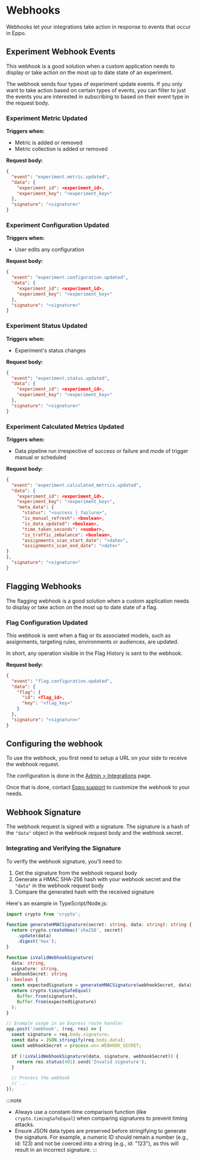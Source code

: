 # Webhooks

Webhooks let your integrations take action in response to events that occur in Eppo. 

## Experiment Webhook Events

This webhook is a good solution when a custom application needs to display or take action on the most up to date state of an experiment.

The webhook sends four types of experiment update events. If you only want to take action based on certain types of events, 
you can filter to just the events you are interested in subscribing to based on their event type in the request body.

### Experiment Metric Updated
**Triggers when:**
- Metric is added or removed
- Metric collection is added or removed

**Request body:**

```json
{
  "event": "experiment.metric.updated",
  "data": {
    "experiment_id": <experiment_id>,
    "experiment_key": "<experiment_key>"
  },
  "signature": "<signature>"
}
```

### Experiment Configuration Updated
**Triggers when:**
- User edits any configuration

**Request body:**

```json
{
  "event": "experiment.configuration.updated",
  "data": {
    "experiment_id": <experiment_id>,
    "experiment_key": "<experiment_key>"
  },
  "signature": "<signature>"
}
```

### Experiment Status Updated
**Triggers when:**
- Experiment's status changes

**Request body:**

```json
{
  "event": "experiment.status.updated",
  "data": {
    "experiment_id": <experiment_id>,
    "experiment_key": "<experiment_key>"
  },
  "signature": "<signature>"
}
```

### Experiment Calculated Metrics Updated
**Triggers when:**
- Data pipeline run irrespective of success or failure and mode of trigger manual or scheduled


**Request body:**

```json
{
  "event": "experiment.calculated_metrics.updated",
  "data": {
    "experiment_id": <experiment_id>,
    "experiment_key": "<experiment_key>",
    "meta_data": {
      "status": "<success | failure>",
      "is_manual_refresh": <boolean>,
      "is_data_updated": <boolean>,
      "time_taken_seconds": <number>,
      "is_traffic_imbalance": <boolean>,
      "assignments_scan_start_date": "<date>",
      "assignments_scan_end_date": "<date>"
}
},
  "signature": "<signature>"
}
```

## Flagging Webhooks

The flagging webhook is a good solution when a custom application needs to display 
or take action on the most up to date state of a flag.

### Flag Configuration Updated

This webhook is sent when a flag or its associated models, such as assignments, targeting rules, environments or audiences, are updated.

In short, any operation visible in the Flag History is sent to the webhook.

**Request body:**

```json
{
  "event": "flag.configuration.updated",
  "data": {
    "flag": {
      "id": <flag_id>,
      "key": "<flag_key>"
    }
  },
  "signature": "<signature>"
}
```

## Configuring the webhook

To use the webhook, you first need to setup a URL on your side to receive the webhook request.

The configuration is done in the [Admin > Integrations](https://eppo.cloud/admin/integrations) page.

Once that is done, contact [Eppo support](emailto:support@geteppo.com) to customize the webhook to your needs.

## Webhook Signature

The webhook request is signed with a signature. The signature is a hash of the `"data"` object in the webhook request body and the webhook secret.

### Integrating and Verifying the Signature

To verify the webhook signature, you'll need to:

1. Get the signature from the webhook request body
2. Generate a HMAC SHA-256 hash with your webhook secret and the `"data"` in the webhook request body
3. Compare the generated hash with the received signature

Here's an example in TypeScript/Node.js:

```typescript
import crypto from 'crypto';

function generateHMACSignature(secret: string, data: string): string {
  return crypto.createHmac('sha256', secret)
    .update(data)
    .digest('hex');
}

function isValidWebhookSignature(
  data: string,
  signature: string,
  webhookSecret: string
): boolean {
  const expectedSignature = generateHMACSignature(webhookSecret, data);
  return crypto.timingSafeEqual(
    Buffer.from(signature),
    Buffer.from(expectedSignature)
  );
}

// Example usage in an Express route handler
app.post('/webhook', (req, res) => {
  const signature = req.body.signature;
  const data = JSON.stringify(req.body.data);
  const webhookSecret = process.env.WEBHOOK_SECRET;

  if (!isValidWebhookSignature(data, signature, webhookSecret)) {
    return res.status(401).send('Invalid signature');
  }

  // Process the webhook
  // ...
});
```

:::note
* Always use a constant-time comparison function (like `crypto.timingSafeEqual`) when comparing signatures to prevent timing attacks.
* Ensure JSON data types are preserved before stringifying to generate the signature. For example, a numeric ID should remain a number (e.g., id: 123) and not be coerced into a string (e.g., id: "123"), as this will result in an incorrect signature.
:::
